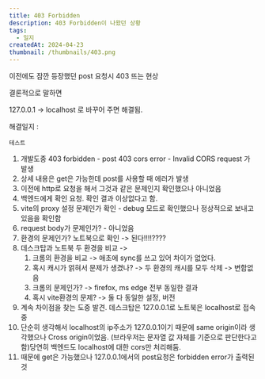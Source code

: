 ```yaml
---
title: 403 Forbidden
description: 403 Forbidden이 나왔던 상황
tags:
  - 일지
createdAt: 2024-04-23
thumbnail: /thumbnails/403.png
---
```


이전에도 잠깐 등장했던 post 요청시 403 뜨는 현상

결론적으로 말하면

127.0.0.1 -> localhost 로 바꾸어 주면 해결됨.

해결일지 :

```
테스트
```

1. 개발도중 403 forbidden - post 403 cors error - Invalid CORS request 가 발생
2. 상세 내용은 get은 가능한데 post를 사용할 때 에러가 발생
3. 이전에 http로 요청을 해서 그것과 같은 문제인지 확인했으나 아니었음
4. 백엔드에게 확인 요청. 확인 결과 이상없다고 함.
5. vite의 proxy 설정 문제인가 확인 - debug 모드로 확인했으나 정상적으로 보내고 있음을 확인함
6. request body가 문제인가? - 아니었음
7. 환경의 문제인가? 노트북으로 확인 -> 된다!!!!????
8. 데스크탑과 노트북 두 환경을 비교 ->
   1. 크롬의 환경을 비교 -> 애초에 sync를 쓰고 있어 차이가 없었다.
   2. 혹시 캐시가 얽혀서 문제가 생겼나? -> 두 환경의 캐시를 모두 삭제 -> 변함없음
   3. 크롬의 문제인가? -> firefox, ms edge 전부 동일한 결과
   4. 혹시 vite환경의 문제? -> 둘 다 동일한 설정, 버전
9. 계속 차이점을 찾는 도중 발견. 데스크탑은 127.0.0.1로 노트북은 localhost로 접속중
10. 단순히 생각해서 localhost의 ip주소가 127.0.0.1이기 때문에 same origin이라 생각했으나 Cross origin이었음. (브라우저는 문자열 값 자체를 기준으로 판단한다고 함)당연히 백엔드도 localhost에 대한 cors만 처리해둠.
11. 때문에 get은 가능했으나 127.0.0.1에서의 post요청은 forbidden error가 출력된것
